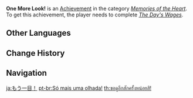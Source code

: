 {{Achievement Infobox
|id           = 84135
|order id     = 7210
|category     = Memories of the Heart
|description  = Gaze upon the glory that is Kuki Shinobu in a shrine maiden outfit.
|requirements = Complete ''[[Shrine Maiden for a Day#The Day's Wages|The Day's Wages]]''.
|primogems    = 5
|tracking     = 
|hidden       = 1
|quest        = The Gang's Daily Deeds
}}
'''One More Look!''' is an [[Achievement]] in the category ''[[Memories of the Heart]]''. To get this achievement, the player needs to complete ''[[Shrine Maiden for a Day#The Day's Wages|The Day's Wages]]''.
<!--
==Trivia==

==Video Guides==
{{EVT
|video1   = 
|caption1 = 
}}
-->
==Other Languages==
{{Other Languages
|en      = One More Look!
|zhs     = 再看一眼！
|zhs_rm  = Zài Kàn Yīyǎn!
|zht     = 再看一眼！
|zht_rm  = Zài Kàn Yīyǎn!
|zh_tl   = One More Look!
|ja      = もう一目！
|ja_rm   = Mou Hitome!{{Assumed}}
|ja_tl   = One More Look!
|ko      = 다시금 이끌리는 시선!
|ko_rm   = Dasigeum Ikkeullineun Siseon!
|ko_tl   = Eye-Catching Again!
|es      = ¡Echa otro vistazo!
|es_tl   = Take Another Look!
|fr      = Un coup d'œil pour la route !
|fr_tl   = One Glimpse for the Road!
|ru      = Одним глазком!
|ru_tl   = 
|th      = ขอดูอีกสักครั้งหน่อยสิ!
|th_rm   = 
|th_tl   = 
|vi      = Ngắm Lại Lần Nữa!
|vi_tl   = 
|de      = Schaue noch einmal hin!
|de_tl   = Take Another Look!
|id      = Mau Lihat Lagi!
|id_tl   = Want to See More!
|pt      = Só mais uma olhada!
|pt_tl   = 
|tr      = Bir Daha Bak!
|tr_tl   = 
|it      = Un'altra sbirciatina!
|it_tl   = 
}}

==Change History==
{{Change History|2.7}}
<!--
==References==
{{Reflist}}
-->
==Navigation==
{{Achievement Navbox|Memories of the Heart}}

[[ja:もう一目！]]
[[pt-br:Só mais uma olhada!]]
[[th:ขอดูอีกสักครั้งหน่อยสิ!]]
